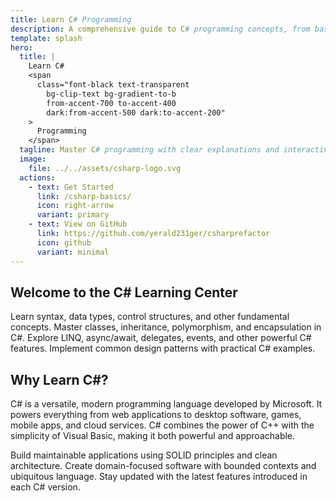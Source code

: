 ```yaml
---
title: Learn C# Programming
description: A comprehensive guide to C# programming concepts, from basics to advanced topics
template: splash
hero:
  title: |
    Learn C# 
    <span
      class="font-black text-transparent
        bg-clip-text bg-gradient-to-b
        from-accent-700 to-accent-400
        dark:from-accent-500 dark:to-accent-200"
    >
      Programming
    </span>
  tagline: Master C# programming with clear explanations and interactive examples
  image:
    file: ../../assets/csharp-logo.svg
  actions:
    - text: Get Started
      link: /csharp-basics/
      icon: right-arrow
      variant: primary
    - text: View on GitHub
      link: https://github.com/yerald231ger/csharprefactor
      icon: github
      variant: minimal
---
```



## Welcome to the C# Learning Center

<CardGrid stagger>
	<Card title="C# Basics" icon="pencil">
		Learn syntax, data types, control structures, and other fundamental concepts.
	</Card>
	<Card title="Object-Oriented Programming" icon="add-document">
		Master classes, inheritance, polymorphism, and encapsulation in C#.
	</Card>
	<Card title="Advanced Features" icon="setting">
		Explore LINQ, async/await, delegates, events, and other powerful C# features.
	</Card>
	<Card title="Design Patterns" icon="open-book">
		Implement common design patterns with practical C# examples.
	</Card>
</CardGrid>

## Why Learn C#?

C# is a versatile, modern programming language developed by Microsoft. It powers everything from web applications to desktop software, games, mobile apps, and cloud services. C# combines the power of C++ with the simplicity of Visual Basic, making it both powerful and approachable.

<CardGrid>
	<Card title="Clean Architecture" icon="document">
		Build maintainable applications using SOLID principles and clean architecture.
	</Card>
	<Card title="Domain-Driven Design" icon="bars">
		Create domain-focused software with bounded contexts and ubiquitous language.
	</Card>
	<Card title="C# Evolution" icon="rocket">
		Stay updated with the latest features introduced in each C# version.
	</Card>
</CardGrid>
